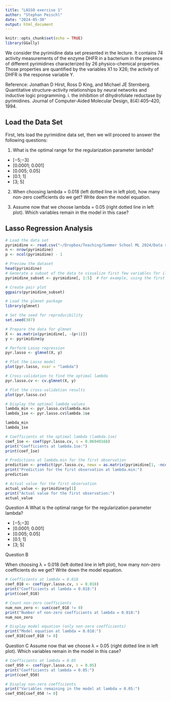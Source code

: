 ```yaml
---
title: "LASSO exercise 1"
author: "Stephan Peischl"
date: "2024-05-30"
output: html_document
---
```


```r
knitr::opts_chunk$set(echo = TRUE)
library(GGally)
```


We consider the pyrimidine data set presented in the lecture. It contains 74 activity measurements of the enzyme DHFR in a bacterium in the presence of different pyrimidines characterized by 26 physico-chemical properties. Those properties are quantified by the variables X1 to X26; the activity of DHFR is the response variable Y.

Reference: Jonathan D Hirst, Ross D King, and Michael JE Sternberg. Quantitative structure-activity relationships by neural
networks and inductive logic programming. i. the inhibition of dihydrofolate reductase by pyrimidines. Journal of
Computer-Aided Molecular Design, 8(4):405–420, 1994.


## Load the Data Set

First, lets load the pyrimidine data set, then we will proceed to answer the following questions:

1. What is the optimal range for the regularization parameter lambda?
  - [−5;−3]
  - [0.0001; 0.001]
  - [0.005; 0.05]
  - [0.1; 1]
  - [3; 5]

2. When choosing lambda = 0.018 (left dotted line in left plot), how many non-zero coefficients do we get? Write down the model equation.

3. Assume now that we choose lambda = 0.05 (right dotted line in left plot). Which variables remain in the model in this case?

## Lasso Regression Analysis

```r

# Load the data set
pyrimidine <- read.csv("~/Dropbox/Teaching/Summer School ML 2024/Data sets/pyrimidine.dat", sep=";")
n <- nrow(pyrimidine)
p <- ncol(pyrimidine) - 1

# Preview the dataset
head(pyrimidine)
# Generate a subset of the data to visualize first few variables for illustration
pyrimidine_subset <- pyrimidine[, 1:5]  # For example, using the first 5 variables

# Create pair plot
ggpairs(pyrimidine_subset)

```

```r
# Load the glmnet package
library(glmnet)

# Set the seed for reproducibility
set.seed(307)

# Prepare the data for glmnet
X <- as.matrix(pyrimidine[, -(p+1)])
y <- pyrimidine$y

# Perform Lasso regression
pyr.lasso <- glmnet(X, y)

# Plot the Lasso model
plot(pyr.lasso, xvar = "lambda")

```


```r
# Cross-validation to find the optimal lambda
pyr.lasso.cv <- cv.glmnet(X, y)

# Plot the cross-validation results
plot(pyr.lasso.cv)

# Display the optimal lambda values
lambda_min <- pyr.lasso.cv$lambda.min
lambda_1se <- pyr.lasso.cv$lambda.1se

lambda_min
lambda_1se

```

```r
# Coefficients at the optimal lambda (lambda.1se)
coef_1se <- coef(pyr.lasso.cv, s = 0.06940168)
print("Coefficients at lambda.1se:")
print(coef_1se)

# Predictions at lambda.min for the first observation
prediction <- predict(pyr.lasso.cv, newx = as.matrix(pyrimidine[1, -ncol(pyrimidine)]), s = lambda_min)
print("Prediction for the first observation at lambda.min:")
prediction

# Actual value for the first observation
actual_value <- pyrimidine$y[1]
print("Actual value for the first observation:")
actual_value

```

Question A
What is the optimal range for the regularization parameter lambda?

- [−5;−3]
- [0.0001; 0.001]
- [0.005; 0.05]
- [0.1; 1]
- [3; 5]


Question B

When choosing λ = 0.018 (left dotted line in left plot), how many non-zero coefficients do we get? Write down the model equation.

```r
# Coefficients at lambda = 0.018
coef_018 <- coef(pyr.lasso.cv, s = 0.018)
print("Coefficients at lambda = 0.018:")
print(coef_018)

# Count non-zero coefficients
num_non_zero <- sum(coef_018 != 0)
print("Number of non-zero coefficients at lambda = 0.018:")
num_non_zero

# Display model equation (only non-zero coefficients)
print("Model equation at lambda = 0.018:")
coef_018[coef_018 != 0]

```

Question C
Assume now that we choose λ = 0.05 (right dotted line in left plot). Which variables remain in the model in this case?

```r
# Coefficients at lambda = 0.05
coef_050 <- coef(pyr.lasso.cv, s = 0.05)
print("Coefficients at lambda = 0.05:")
print(coef_050)

# Display non-zero coefficients
print("Variables remaining in the model at lambda = 0.05:")
coef_050[coef_050 != 0]

```

